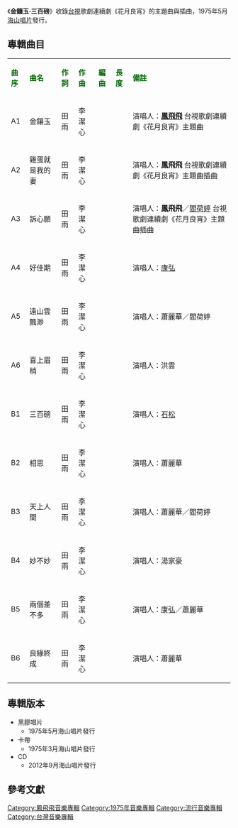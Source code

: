 {{Infobox album <!-- See Wikipedia:WikiProject_Albums -->
| name       = 金鑲玉‧三百磅
| type       = 合輯
| artist     = [[鳳飛飛|鳳飛飛]]
| cover      = 
| released   = 1975年5月
| genre      = [[國語流行音樂|國語流行音樂]]
| length     = 
| label      = 海山唱片
<!-- 未知參數 | number     = LS-2375 -->
| producer   = 
| prev_title = [[情場就是戰場|情場就是戰場]]
| prev_year  = 1975 <!-- 3月 -->
| next_title = [[海山唱片精選歌曲專集第四集|海山唱片精選歌曲專集第四集]]
| next_year  = 1975 <!-- 5月 -->
}}
《'''金鑲玉‧三百磅'''》收錄[[台視|台視]]歌劇連續劇《花月良宵》的主題曲與插曲，1975年5月[[海山唱片|海山唱片]]發行。

==專輯曲目==
{| class="wikitable"
|-
| <font color=darkgreen>'''曲序'''</font> || <font color=darkgreen>'''曲名'''</font> || <font color=darkgreen>'''作詞'''</font> || <font color=darkgreen>'''作曲'''</font> || <font color=darkgreen>'''編曲'''</font>|| <font color=darkgreen>'''長度'''</font>  || <font color=darkgreen>'''備註'''</font>
|-
| A1||金鑲玉||田雨||李潔心|| ||  || 演唱人：'''[[鳳飛飛|鳳飛飛]]'''
台視歌劇連續劇《花月良宵》主題曲
|-
|A2||雞蛋就是我的妻||田雨||李潔心||  ||||演唱人：'''鳳飛飛'''
台視歌劇連續劇《花月良宵》主題曲插曲
|-
| A3 ||訴心願||田雨||李潔心|| ||  ||演唱人：'''鳳飛飛'''／[[閻荷婷|閻荷婷]]
台視歌劇連續劇《花月良宵》主題曲插曲
|-
| A4||好佳期||田雨||李潔心||  ||||演唱人：[[康弘|康弘]]
|-
| A5||遠山雲飄渺||田雨||李潔心|| || ||演唱人：蕭麗華／閻荷婷
|-
| A6||喜上眉梢||田雨||李潔心||  ||||演唱人：洪雲
|-
| B1||三百磅||田雨||李潔心|| || ||演唱人：[[石松_(藝人)|石松]]
|-
| B2||相思||田雨||李潔心||  ||||演唱人：蕭麗華
|-
| B3||天上人間||田雨||李潔心||  ||||演唱人：蕭麗華／閻荷婷
|-
| B4||妙不妙||田雨||李潔心||  ||||演唱人：湯家豪
|-
| B5||兩個差不多||田雨||李潔心|| || ||演唱人：康弘／蕭麗華
|-
| B6||良緣終成||田雨||李潔心|| || ||演唱人：蕭麗華
|}

== 專輯版本 ==
*黑膠唱片
**1975年5月海山唱片發行
*卡帶
**1975年3月海山唱片發行
*CD
**2012年9月海山唱片發行

==參考文獻==
{{reflist}}
[[Category:鳳飛飛音樂專輯|Category:鳳飛飛音樂專輯]]
[[Category:1975年音樂專輯|Category:1975年音樂專輯]]
[[Category:流行音樂專輯|Category:流行音樂專輯]]
[[Category:台灣音樂專輯|Category:台灣音樂專輯]]